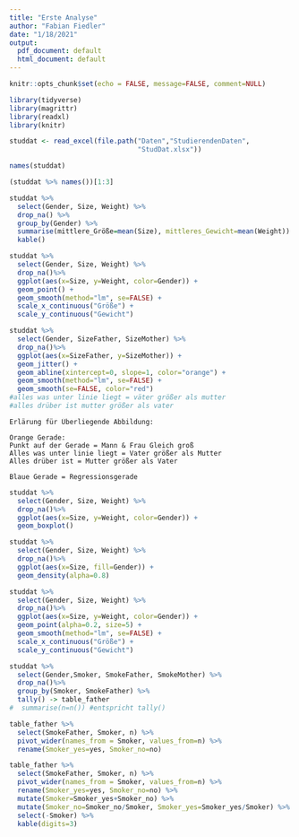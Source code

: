 ```yaml
---
title: "Erste Analyse"
author: "Fabian Fiedler"
date: "1/18/2021"
output:
  pdf_document: default
  html_document: default
---
```


```r
knitr::opts_chunk$set(echo = FALSE, message=FALSE, comment=NULL)
```


```r
library(tidyverse)
library(magrittr)
library(readxl)
library(knitr)
```

```r
studdat <- read_excel(file.path("Daten","StudierendenDaten",
                                "StudDat.xlsx"))
```

```r
names(studdat)
```

```r
(studdat %>% names())[1:3]
```

```r
studdat %>%
  select(Gender, Size, Weight) %>%
  drop_na() %>%
  group_by(Gender) %>%
  summarise(mittlere_Größe=mean(Size), mittleres_Gewicht=mean(Weight)) %>%
  kable()
```

```r
studdat %>%
  select(Gender, Size, Weight) %>%
  drop_na()%>%
  ggplot(aes(x=Size, y=Weight, color=Gender)) + 
  geom_point() +
  geom_smooth(method="lm", se=FALSE) +
  scale_x_continuous("Größe") + 
  scale_y_continuous("Gewicht")
```

```r
studdat %>%
  select(Gender, SizeFather, SizeMother) %>%
  drop_na()%>%
  ggplot(aes(x=SizeFather, y=SizeMother)) +
  geom_jitter() + 
  geom_abline(xintercept=0, slope=1, color="orange") + 
  geom_smooth(method="lm", se=FALSE) + 
  geom_smooth(se=FALSE, color="red")
#alles was unter linie liegt = väter größer als mutter
#alles drüber ist mutter größer als vater
```
```
Erlärung für Überliegende Abbildung:

Orange Gerade:
Punkt auf der Gerade = Mann & Frau Gleich groß
Alles was unter linie liegt = Vater größer als Mutter
Alles drüber ist = Mutter größer als Vater

Blaue Gerade = Regressionsgerade
```

```r
studdat %>%
  select(Gender, Size, Weight) %>%
  drop_na()%>%
  ggplot(aes(x=Size, y=Weight, color=Gender)) +
  geom_boxplot()
```

```r
studdat %>%
  select(Gender, Size, Weight) %>%
  drop_na()%>%
  ggplot(aes(x=Size, fill=Gender)) +
  geom_density(alpha=0.8)
```

```r
studdat %>%
  select(Gender, Size, Weight) %>%
  drop_na()%>%
  ggplot(aes(x=Size, y=Weight, color=Gender)) + 
  geom_point(alpha=0.2, size=5) +
  geom_smooth(method="lm", se=FALSE) +
  scale_x_continuous("Größe") + 
  scale_y_continuous("Gewicht")
```

```r
studdat %>%
  select(Gender,Smoker, SmokeFather, SmokeMother) %>%
  drop_na()%>%
  group_by(Smoker, SmokeFather) %>%
  tally() -> table_father
#  summarise(n=n()) #entspricht tally() 
```

```r
table_father %>%
  select(SmokeFather, Smoker, n) %>%
  pivot_wider(names_from = Smoker, values_from=n) %>%
  rename(Smoker_yes=yes, Smoker_no=no)
```

```r
table_father %>%
  select(SmokeFather, Smoker, n) %>%
  pivot_wider(names_from = Smoker, values_from=n) %>%
  rename(Smoker_yes=yes, Smoker_no=no) %>%
  mutate(Smoker=Smoker_yes+Smoker_no) %>%
  mutate(Smoker_no=Smoker_no/Smoker, Smoker_yes=Smoker_yes/Smoker) %>%
  select(-Smoker) %>%
  kable(digits=3)
```